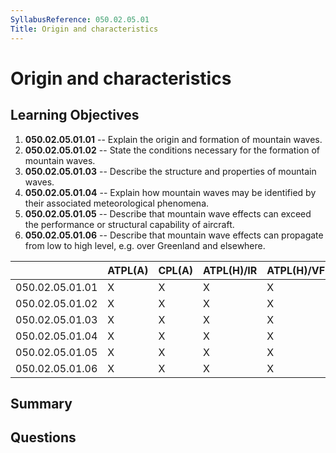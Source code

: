 ```yaml
---
SyllabusReference: 050.02.05.01
Title: Origin and characteristics
---
```


# Origin and characteristics

## Learning Objectives

1.  **050.02.05.01.01** -- Explain the origin and formation of mountain waves.
2.  **050.02.05.01.02** -- State the conditions necessary for the formation of
    mountain waves.
3.  **050.02.05.01.03** -- Describe the structure and properties of mountain
    waves.
4.  **050.02.05.01.04** -- Explain how mountain waves may be identified by their
    associated meteorological phenomena.
5.  **050.02.05.01.05** -- Describe that mountain wave effects can exceed the
    performance or structural capability of aircraft.
6.  **050.02.05.01.06** -- Describe that mountain wave effects can propagate from
    low to high level, e.g. over Greenland and elsewhere.

|                 | ATPL(A) | CPL(A) | ATPL(H)/IR | ATPL(H)/VFR | CPL(H) | IR | CBIR(A) |
| --------------- | ------- | ------ | ---------- | ----------- | ------ | -- | ------- |
| 050.02.05.01.01 | X       | X      | X          | X           | X      | X  | X       |
| 050.02.05.01.02 | X       | X      | X          | X           | X      | X  | X       |
| 050.02.05.01.03 | X       | X      | X          | X           | X      | X  | X       |
| 050.02.05.01.04 | X       | X      | X          | X           | X      | X  | X       |
| 050.02.05.01.05 | X       | X      | X          | X           | X      | X  | X       |
| 050.02.05.01.06 | X       | X      | X          | X           | X      | X  | X       |

## Summary

## Questions

